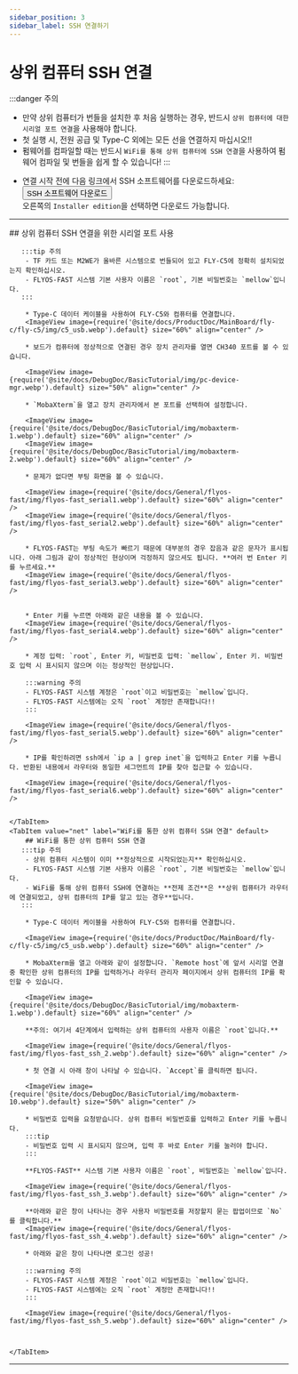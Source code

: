 ```yaml
---
sidebar_position: 3
sidebar_label: SSH 연결하기
---
```


# 상위 컴퓨터 SSH 연결

:::danger 주의
- 만약 상위 컴퓨터가 번들을 설치한 후 처음 실행하는 경우, 반드시 `상위 컴퓨터에 대한 시리얼 포트 연결`을 사용해야 합니다.
- 첫 실행 시, 전원 공급 및 Type-C 외에는 모든 선을 연결하지 마십시오!!
- 펌웨어를 컴파일할 때는 반드시 `WiFi를 통해 상위 컴퓨터에 SSH 연결`을 사용하여 펌웨어 컴파일 및 번들을 쉽게 할 수 있습니다!
:::

* 연결 시작 전에 다음 링크에서 SSH 소프트웨어를 다운로드하세요:  
<Button variant="contained" disableElevation component="a" rel="noopener" href="https://mobaxterm.mobatek.net/download-home-edition.html ">SSH 소프트웨어 다운로드</Button>  
오른쪽의 `Installer edition`을 선택하면 다운로드 가능합니다.

---

<Tabs>
    <TabItem value="serial" label="시리얼 포트를 통한 상위 컴퓨터 SSH 연결" default>
        ## 상위 컴퓨터 SSH 연결을 위한 시리얼 포트 사용

       :::tip 주의
        - TF 카드 또는 M2WE가 올바른 시스템으로 번들되어 있고 FLY-C5에 정확히 설치되었는지 확인하십시오.
        - FLYOS-FAST 시스템 기본 사용자 이름은 `root`, 기본 비밀번호는 `mellow`입니다.
       :::

        * Type-C 데이터 케이블을 사용하여 FLY-C5와 컴퓨터를 연결합니다.
        <ImageView image={require('@site/docs/ProductDoc/MainBoard/fly-c/fly-c5/img/c5_usb.webp').default} size="60%" align="center" />

        * 보드가 컴퓨터에 정상적으로 연결된 경우 장치 관리자를 열면 CH340 포트를 볼 수 있습니다.

        <ImageView image={require('@site/docs/DebugDoc/BasicTutorial/img/pc-device-mgr.webp').default} size="50%" align="center" />

        * `MobaXterm`을 열고 장치 관리자에서 본 포트를 선택하여 설정합니다.

        <ImageView image={require('@site/docs/DebugDoc/BasicTutorial/img/mobaxterm-1.webp').default} size="60%" align="center" />
        <ImageView image={require('@site/docs/DebugDoc/BasicTutorial/img/mobaxterm-2.webp').default} size="60%" align="center" />

        * 문제가 없다면 부팅 화면을 볼 수 있습니다.

        <ImageView image={require('@site/docs/General/flyos-fast/img/flyos-fast_serial1.webp').default} size="60%" align="center" />  
        <ImageView image={require('@site/docs/General/flyos-fast/img/flyos-fast_serial2.webp').default} size="60%" align="center" />

        * FLYOS-FAST는 부팅 속도가 빠르기 때문에 대부분의 경우 잡음과 같은 문자가 표시됩니다. 아래 그림과 같이 정상적인 현상이며 걱정하지 않으셔도 됩니다. **여러 번 Enter 키를 누르세요.**
        <ImageView image={require('@site/docs/General/flyos-fast/img/flyos-fast_serial3.webp').default} size="60%" align="center" />


        * Enter 키를 누르면 아래와 같은 내용을 볼 수 있습니다.
        <ImageView image={require('@site/docs/General/flyos-fast/img/flyos-fast_serial4.webp').default} size="60%" align="center" />

        * 계정 입력: `root`, Enter 키, 비밀번호 입력: `mellow`, Enter 키. 비밀번호 입력 시 표시되지 않으며 이는 정상적인 현상입니다.

        :::warning 주의 
        - FLYOS-FAST 시스템 계정은 `root`이고 비밀번호는 `mellow`입니다.
        - FLYOS-FAST 시스템에는 오직 `root` 계정만 존재합니다!!
        :::

        <ImageView image={require('@site/docs/General/flyos-fast/img/flyos-fast_serial5.webp').default} size="60%" align="center" />

        * IP를 확인하려면 ssh에서 `ip a | grep inet`을 입력하고 Enter 키를 누릅니다. 반환된 내용에서 라우터와 동일한 세그먼트의 IP를 찾아 접근할 수 있습니다.

        <ImageView image={require('@site/docs/General/flyos-fast/img/flyos-fast_serial6.webp').default} size="60%" align="center" />


    </TabItem>
    <TabItem value="net" label="WiFi를 통한 상위 컴퓨터 SSH 연결" default>
        ## WiFi를 통한 상위 컴퓨터 SSH 연결
       :::tip 주의
        - 상위 컴퓨터 시스템이 이미 **정상적으로 시작되었는지** 확인하십시오.
        - FLYOS-FAST 시스템 기본 사용자 이름은 `root`, 기본 비밀번호는 `mellow`입니다.
        - WiFi를 통해 상위 컴퓨터 SSH에 연결하는 **전제 조건**은 **상위 컴퓨터가 라우터에 연결되었고, 상위 컴퓨터의 IP를 알고 있는 경우**입니다.
       :::

        * Type-C 데이터 케이블을 사용하여 FLY-C5와 컴퓨터를 연결합니다.

        <ImageView image={require('@site/docs/ProductDoc/MainBoard/fly-c/fly-c5/img/c5_usb.webp').default} size="60%" align="center" />

        * MobaXterm을 열고 아래와 같이 설정합니다. `Remote host`에 앞서 시리얼 연결 중 확인한 상위 컴퓨터의 IP를 입력하거나 라우터 관리자 페이지에서 상위 컴퓨터의 IP를 확인할 수 있습니다.

        <ImageView image={require('@site/docs/DebugDoc/BasicTutorial/img/mobaxterm-1.webp').default} size="60%" align="center" />

        **주의: 여기서 4단계에서 입력하는 상위 컴퓨터의 사용자 이름은 `root`입니다.**

        <ImageView image={require('@site/docs/General/flyos-fast/img/flyos-fast_ssh_2.webp').default} size="60%" align="center" />

        * 첫 연결 시 아래 창이 나타날 수 있습니다. `Accept`를 클릭하면 됩니다.

        <ImageView image={require('@site/docs/DebugDoc/BasicTutorial/img/mobaxterm-10.webp').default} size="50%" align="center" />

        * 비밀번호 입력을 요청받습니다. 상위 컴퓨터 비밀번호를 입력하고 Enter 키를 누릅니다.
        :::tip
        - 비밀번호 입력 시 표시되지 않으며, 입력 후 바로 Enter 키를 눌러야 합니다.
        :::
        
        **FLYOS-FAST** 시스템 기본 사용자 이름은 `root`, 비밀번호는 `mellow`입니다.

        <ImageView image={require('@site/docs/General/flyos-fast/img/flyos-fast_ssh_3.webp').default} size="60%" align="center" />

        **아래와 같은 창이 나타나는 경우 사용자 비밀번호를 저장할지 묻는 팝업이므로 `No`를 클릭합니다.**
        <ImageView image={require('@site/docs/General/flyos-fast/img/flyos-fast_ssh_4.webp').default} size="60%" align="center" />

        * 아래와 같은 창이 나타나면 로그인 성공!

        :::warning 주의 
        - FLYOS-FAST 시스템 계정은 `root`이고 비밀번호는 `mellow`입니다.
        - FLYOS-FAST 시스템에는 오직 `root` 계정만 존재합니다!!
        :::

        <ImageView image={require('@site/docs/General/flyos-fast/img/flyos-fast_ssh_5.webp').default} size="60%" align="center" />



    </TabItem>
</Tabs>

----
